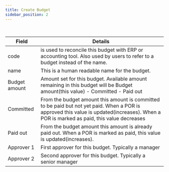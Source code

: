 ```yaml
---
title: Create Budget
sidebar_position: 2
---
```



<Arcade
	id="BpfUJQfzN9PA1IrzkLo9"
/>

<br/>

| Field         | Details                                                                                                                                                                                   |
|---------------|-------------------------------------------------------------------------------------------------------------------------------------------------------------------------------------------|
| code          | is used to reconcile this budget with ERP or accounting tool. Also used by users to refer to a budget instead of the name.                                                                |
| name          | This is a human readable name for the budget.                                                                                                                                             |
| Budget amount | Amount set for this budget. Available amount remaining in this budget will be Budget amount(this value) - Committed - Paid out                                                            |
| Committed     | From the budget amount this amount is committed to be paid but not yet paid. When a POR is approved this value is updated(increases). When a POR is marked as paid, this value decreases  |
| Paid out      | From the budget amount this amount is already paid out. When a POR is marked as paid, this value is updated(increases).                                                                   |
| Approver 1    | First approver for this budget. Typically a manager                                                                                                                                       |
| Approver 2    | Second approver for this budget. Typically a senior manager                                                                                                                               |